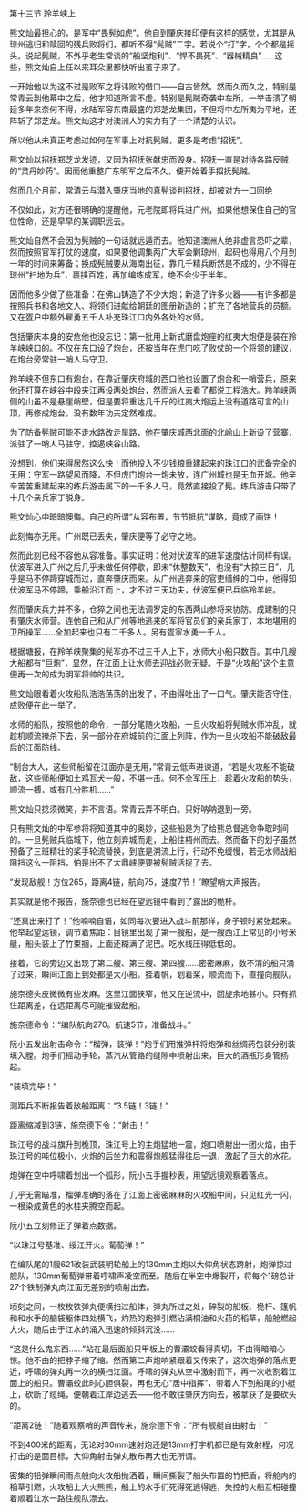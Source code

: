 

第十三节 羚羊峡上

熊文灿最担心的，是军中“畏髡如虎”。他自到肇庆接印便有这样的感觉，尤其是从琼州逃归和赎回的残兵败将们，都听不得“髡贼”二字。若说个“打”字，个个都是摇头。说起髡贼，不外乎老生常谈的“船坚炮利”、“悍不畏死”、“器械精良”……这些，熊文灿自上任以来耳朵里都快听出茧子来了。

一开始他以为这不过是败军之将讳败的借口――自古皆然。然而久而久之，特别是常青云到他幕中之后，他才知道所言不虚。特别是髡贼奇袭中左所，一举击溃了朝廷多年来奈何不得，水陆军容东南最盛的郑芝龙集团，不但将中左所夷为平地，还阵斩了郑芝龙。熊文灿这才对澳洲人的实力有了一个清楚的认识。

所以他从未真正考虑过如何在军事上对抗髡贼，更多是考虑“招抚”。

熊文灿以招抚郑芝龙发迹，又因为招抚张献忠而毁身。招抚一直是对待各路反贼的“灵丹妙药”。因而他重整广东明军之后不久，便开始着手招抚髡贼。

然而几个月前，常清云与潜入肇庆当地的真髡谈判招抚，却被对方一口回绝

不仅如此，对方还很明确的提醒他，元老院即将兵进广州，如果他想保住自己的官位性命，还是早早的某调职远去。

熊文灿自然不会因为髡贼的一句话就远遁而去。他知道澳洲人绝非虚言恐吓之辈，然而按照官军打仗的速度，如果要他调集两广大军会剿琼州，起码也得用八个月到一年的时间来筹备；换成髡贼要从海南出征，靠几千精兵断然是不成的，少不得在琼州“扫地为兵”，裹挟百姓，再加编练成军，绝不会少于半年。

因而他多少做了些准备：在佛山铸造了不少大炮；新造了许多火器――有许多都是按照兵书和各地文人、将领们进献给朝廷的图册新造的；扩充了各地营兵的员额。又在疍户中额外雇勇五千人补充珠江口内外各处的水师。

包括肇庆本身的安危他也没忘记：第一批用上新式磨盘炮座的红夷大炮便是装在羚羊峡峡口的。不仅在东口设了炮台，还按当年在虎门吃了败仗的一个将领的建议，在炮台旁常驻一哨人马守卫。

羚羊峡不但东口有炮台，在靠近肇庆府城的西口他也设置了炮台和一哨营兵，原来他还打算在峡谷中段夹江再设两处炮台，然而派人去看了都说工程浩大。羚羊峡两侧的山虽不是悬崖峭壁，但是要将重达几千斤的红夷大炮运上没有道路可言的山顶，再修成炮台，没有数年功夫定然难成。

为了防备髡贼可能不走水路改走旱路，他在肇庆城西北面的北岭山上新设了营寨，派驻了一哨人马驻守，控遏峡谷山路。

没想到，他们来得居然这么快！而他投入不少钱粮重建起来的珠江口的武备完全的无用：守军一路望风而降，不但虎门炮台一炮未放，连广州城也是无血开城。他辛辛苦苦重建起来的练兵游击属下的一千多人马，竟然直接投了髡。练兵游击只带了十几个亲兵家丁脱身。

熊文灿心中暗暗懊悔。自己的所谓“从容布置，节节抵抗”谋略，竟成了画饼！

此刻悔亦无用。广州既已丢失，肇庆便等了必守之地。

然而此刻已经不容他从容准备。事实证明：他对伏波军的进军速度估计同样有误。伏波军进入广州之后几乎未做任何停歇，即未“休整数天”，也没有“大掠三日”，几乎是马不停蹄穿城而过，直奔肇庆而来。从广州逃奔来的官吏缙绅的口中，他得知伏波军马不停蹄，乘船沿江而上，才不过三天功夫，伏波军便已兵临羚羊峡。

然而肇庆兵力并不多，仓猝之间也无法调罗定的东西两山参将来协防。成建制的只有肇庆水师营。连他自己和从广州等地逃来的军将官员们的亲兵家丁，本地堪用的卫所操军……全加起来也只有二千多人。另有疍家水勇一千人。

根据塘报，在羚羊峡聚集的髡军亦不过三千人上下，水师大小船只数百。其中几艘大船都有“巨炮”，显然，在江面上让水师去迎战必败无疑。于是“火攻船”这个主意便再一次的成为明军将帅的共识。

熊文灿眼看着火攻船队浩浩荡荡的出发了，不由得吐出了一口气。肇庆能否守住，成败便在此一举了。

水师的船队，按照他的命令，一部分尾随火攻船，一旦火攻船将髡贼水师冲乱，就趁机顺流掩杀下去，另一部分在府城前的江面上列阵，作为一旦火攻船不能破敌最后的江面防线。

“制台大人，这些师船留在江面亦是无用，”常青云低声进谏道，“若是火攻船不能破敌，这些师船便如土鸡瓦犬一般，不堪一击。何不全军压上，趁着火攻船的势头，顺流一搏，或有几分胜机……”

熊文灿只捻须微笑，并不言语。常青云弄不明白。只好呐呐退到一旁。

只有熊文灿的中军参将将知道其中的奥妙，这些船是为了给熊总督逃命争取时间的。一旦髡贼兵临城下，他立刻弃城而走，上船往梧州而去。然而备下的划子虽然预备了三班精壮的桨手轮流替换，到底是溯流上行，行动不免缓慢，若无水师战船阻挡这么一阻挡，怕是出不了大鼎峡便要被髡贼活捉了去。

“发现敌舰！方位265，距离4链，航向75，速度7节！”瞭望哨大声报告。

其实就是他不报告，施奈德也已经在望远镜中看到了露出的桅杆。

“还真出来打了！”他喃喃自语，如同每次要进入战斗前那样，身子顿时紧张起来。他举起望远镜，调节着焦距：目镜里出现了第一艘船，是一艘西江上常见的小号米艇，船头装上了竹束捆，上面还糊满了泥巴。吃水线压得低低的。

接着，它的旁边又出现了第二艘、第三艘、第四艘……密密麻麻，数不清的船只涌了过来，瞬间江面上到处都是大小船。挂着帆，划着桨，顺流而下，直撞向舰队。

施奈德头皮微微有些发麻。这里江面狭窄，他又在逆流中，回旋余地甚小。只有抓住距离差，在远距离尽可能摧毁敌船。

施奈德命令：“编队航向270。航速5节，准备战斗。”

阮小五发出射击命令：“榴弹，装弹！”炮手们用推弹杆将炮弹和丝绸药包装分别装填入膛。炮手们摇动手轮，蒸汽从管路的缝隙中喷射出来，巨大的酒瓶形身管扬起。

“装填完毕！”

测距兵不断报告着敌船距离：“3.5链！3链！”

距离缩减到3链，施奈德下令：“射击！”

珠江号的战斗旗升到桅顶，珠江号上的主炮猛地一震，炮口喷射出一团火焰，由于珠江号的吨位极小，火炮的后坐力和震得炮舰猛得往后一退，激起了巨大的水花。

炮弹在空中呼啸着划出一个弧形，阮小五手握秒表，用望远镜观察着落点。

几乎无需瞄准，榴弹准确的落在了江面上密密麻麻的火攻船中间，只见红光一闪，一根染成黄色的水柱夹腾空而起。

阮小五立刻修正了弹着点数据。

“以珠江号基准、绥江开火。葡萄弹！”

在编队尾的1艘621改装武装明轮船上的130mm主炮以大仰角状态跨射，炮弹掠过舰队，130mm葡萄弹带着呼啸声凌空而至。随后在半空中爆裂开，将每个1磅总计27个铁制弹丸向江面无差别的喷射出去。

顷刻之间，一枚枚铁弹丸便横扫过船体，弹丸所过之处，碎裂的船板、桅杆、篷帆和和水手的脑袋躯体四处横飞，灼热的炮弹引燃沾满桐油和火药的稻草，船舱燃起大火，随后由于江水的涌入迅速的倾斜沉没……

“这是什么鬼东西……”站在最后面船只甲板上的曹灞蛟看得真切，不由得暗暗心惊。他不由的把脖子缩了缩。然而第二声炮响紧跟着又传来了，这次炮弹的落点更近，呼啸的弹丸再一次的横扫江面。呼啸的弹丸从空中激射而下，再一次收割着江面上的船只。曹灞蛟此时心胆俱裂，再也无心“居中指挥”，带着人下到船尾的小艇上，砍断了缆绳，便朝着江岸边逃去――他不敢往肇庆方向去，被拿获了是要砍头的。

“距离2链！”随着观察哨的声音传来，施奈德下令：“所有舰艇自由射击！”

不到400米的距离，无论对30mm速射炮还是13mm打字机都已是有效射程，何况打击的是面目标，大仰角射击弹丸散布再大也无所谓。

密集的铅弹瞬间雨点般向火攻船抛洒着，瞬间撕裂了船头布置的竹把盾，将舱内的稻草引燃，火攻船上大火熊熊，船上的水手们死得死逃得逃，失控的火船互相碰撞着顺着江水一路往舰队漂去。

